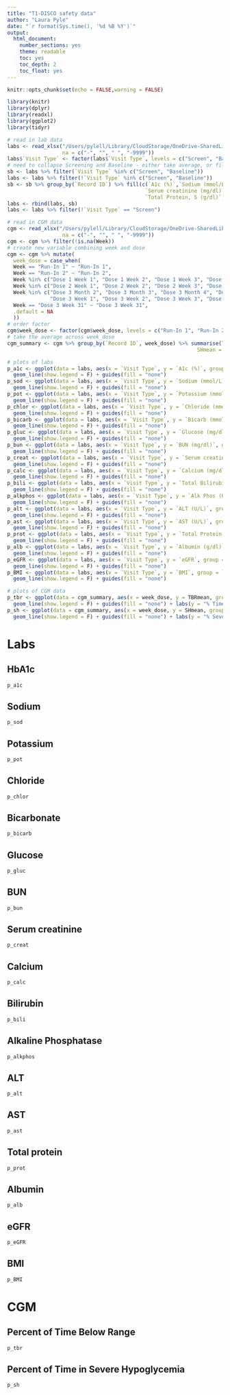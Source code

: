 ```yaml
---
title: "T1-DISCO safety data"
author: "Laura Pyle"
date: "`r format(Sys.time(), '%d %B %Y')`"
output:
  html_document:
    number_sections: yes
    theme: readable
    toc: yes
    toc_depth: 2
    toc_float: yes
---
```


```r
knitr::opts_chunk$set(echo = FALSE,warning = FALSE)

library(knitr)
library(dplyr)
library(readxl)
library(ggplot2)
library(tidyr)
```

```r
# read in lab data
labs <- read_xlsx("/Users/pylell/Library/CloudStorage/OneDrive-SharedLibraries-UW/Bjornstad/Biostatistics Core Shared Drive/T1-DISCO/Data raw/T1DISCO_Safety Labs_1.3.2025.xlsx", 
                  na = c("-", "", " ", "-9999"))
labs$`Visit Type` <- factor(labs$`Visit Type`, levels = c("Screen", "Baseline", "Month 1", "Month 2", "Month 4", "Month 6", "Post-Tx", "Month 9"))
# need to collapse Screening and Baseline - either take average, or fill down and just show baseline?
sb <- labs %>% filter(`Visit Type` %in% c("Screen", "Baseline"))
labs <- labs %>% filter(!`Visit Type` %in% c("Screen", "Baseline"))
sb <- sb %>% group_by(`Record ID`) %>% fill(c(`A1c (%)`,`Sodium (mmol/L)`,`Potassium (mmol/L)`,`Chloride (mmol/L)`,`Bicarb (mmol/L)`,`Glucose (mg/dl)`,`BUN (mg/dl)`,
                                             `Serum creatinine (mg/dl)`, `Calcium (mg/dl)`,`Total Bilirubin (mg/dl)`,`Alk Phos (U/L)`,`ALT (U/L)`,`AST (U/L)`,
                                             `Total Protein, S (g/dl)`,`Albumin (g/dl)`,`eGFR`,`BMI`), .direction = "down") 
labs <- rbind(labs, sb)
labs <- labs %>% filter(!`Visit Type` == "Screen")

# read in CGM data
cgm <- read_xlsx("/Users/pylell/Library/CloudStorage/OneDrive-SharedLibraries-UW/Bjornstad/Biostatistics Core Shared Drive/T1-DISCO/Data raw/T1DISCO_CGM Data_1.3.2025.xlsx", 
                  na = c("-", "", " ", "-9999"))
cgm <- cgm %>% filter(!is.na(Week))
# create new variable combining week and dose
cgm <- cgm %>% mutate(
  week_dose = case_when(
  Week == "Run-In 1" ~ "Run-In 1",
  Week == "Run-In 2" ~ "Run-In 2",
  Week %in% c("Dose 1 Week 1", "Dose 1 Week 2", "Dose 1 Week 3", "Dose 1 Week 4") ~ "Dose 1",
  Week %in% c("Dose 2 Week 1", "Dose 2 Week 2", "Dose 2 Week 3", "Dose 2 Week 4") ~ "Dose 2",
  Week %in% c("Dose 3 Month 2", "Dose 3 Month 3", "Dose 3 Month 4", "Dose 3 Month 5",
              "Dose 3 Week 1", "Dose 3 Week 2", "Dose 3 Week 3", "Dose 3 Week 4") ~ "Dose 3",
  Week == "Dose 3 Week 31" ~ "Dose 3 Week 31",
  .default = NA
  ))
# order factor
cgm$week_dose <- factor(cgm$week_dose, levels = c("Run-In 1", "Run-In 2", "Dose 1", "Dose 2", "Dose 3", "Dose 3 Week 31"))
# take the average across week_dose
cgm_summary <- cgm %>% group_by(`Record ID`, week_dose) %>% summarise(TBRmean = mean(`Time Below Range (TBR < 70 mg/dL)`, na.rm = T), 
                                                              SHmean = mean(`Severe Hypoglycemia (< 54 mg/dL)`, na.rm = T))

# plots of labs
p_a1c <- ggplot(data = labs, aes(x = `Visit Type`, y = `A1c (%)`, group = `Record ID`, color = as.factor(`Record ID`))) + 
  geom_line(show.legend = F) + guides(fill = "none")
p_sod <- ggplot(data = labs, aes(x = `Visit Type`, y = `Sodium (mmol/L)`, group = `Record ID`, color = as.factor(`Record ID`))) + 
  geom_line(show.legend = F) + guides(fill = "none")
p_pot <- ggplot(data = labs, aes(x = `Visit Type`, y = `Potassium (mmol/L)`, group = `Record ID`, color = as.factor(`Record ID`))) + 
  geom_line(show.legend = F) + guides(fill = "none")
p_chlor <- ggplot(data = labs, aes(x = `Visit Type`, y = `Chloride (mmol/L)`, group = `Record ID`, color = as.factor(`Record ID`))) + 
  geom_line(show.legend = F) + guides(fill = "none")
p_bicarb <- ggplot(data = labs, aes(x = `Visit Type`, y = `Bicarb (mmol/L)`, group = `Record ID`, color = as.factor(`Record ID`))) + 
  geom_line(show.legend = F) + guides(fill = "none")
p_gluc <- ggplot(data = labs, aes(x = `Visit Type`, y = `Glucose (mg/dl)`, group = `Record ID`, color = as.factor(`Record ID`))) + 
  geom_line(show.legend = F) + guides(fill = "none")
p_bun <- ggplot(data = labs, aes(x = `Visit Type`, y = `BUN (mg/dl)`, group = `Record ID`, color = as.factor(`Record ID`))) + 
  geom_line(show.legend = F) + guides(fill = "none")
p_creat <- ggplot(data = labs, aes(x = `Visit Type`, y = `Serum creatinine (mg/dl)`, group = `Record ID`, color = as.factor(`Record ID`))) + 
  geom_line(show.legend = F) + guides(fill = "none")
p_calc <- ggplot(data = labs, aes(x = `Visit Type`, y = `Calcium (mg/dl)`, group = `Record ID`, color = as.factor(`Record ID`))) + 
  geom_line(show.legend = F) + guides(fill = "none")
p_bili <- ggplot(data = labs, aes(x = `Visit Type`, y = `Total Bilirubin (mg/dl)`, group = `Record ID`, color = as.factor(`Record ID`))) + 
  geom_line(show.legend = F) + guides(fill = "none")
p_alkphos <- ggplot(data = labs, aes(x = `Visit Type`, y = `Alk Phos (U/L)`, group = `Record ID`, color = as.factor(`Record ID`))) + 
  geom_line(show.legend = F) + guides(fill = "none")
p_alt <- ggplot(data = labs, aes(x = `Visit Type`, y = `ALT (U/L)`, group = `Record ID`, color = as.factor(`Record ID`))) + 
  geom_line(show.legend = F) + guides(fill = "none")
p_ast <- ggplot(data = labs, aes(x = `Visit Type`, y = `AST (U/L)`, group = `Record ID`, color = as.factor(`Record ID`))) + 
  geom_line(show.legend = F) + guides(fill = "none")
p_prot <- ggplot(data = labs, aes(x = `Visit Type`, y = `Total Protein, S (g/dl)`, group = `Record ID`, color = as.factor(`Record ID`))) + 
  geom_line(show.legend = F) + guides(fill = "none")
p_alb <- ggplot(data = labs, aes(x = `Visit Type`, y = `Albumin (g/dl)`, group = `Record ID`, color = as.factor(`Record ID`))) + 
  geom_line(show.legend = F) + guides(fill = "none")
p_eGFR <- ggplot(data = labs, aes(x = `Visit Type`, y = `eGFR`, group = `Record ID`, color = as.factor(`Record ID`))) + 
  geom_line(show.legend = F) + guides(fill = "none")
p_BMI <- ggplot(data = labs, aes(x = `Visit Type`, y = `BMI`, group = `Record ID`, color = as.factor(`Record ID`))) + 
  geom_line(show.legend = F) + guides(fill = "none")

# plots of CGM data
p_tbr <- ggplot(data = cgm_summary, aes(x = week_dose, y = TBRmean, group = `Record ID`, color = as.factor(`Record ID`))) + 
  geom_line(show.legend = F) + guides(fill = "none") + labs(y = "% Time Below Range", x = "Week/Dose")
p_sh <- ggplot(data = cgm_summary, aes(x = week_dose, y = SHmean, group = `Record ID`, color = as.factor(`Record ID`))) + 
  geom_line(show.legend = F) + guides(fill = "none") + labs(y = "% Severe Hypoglycemia", x = "Week/Dose")

```

# Labs

## HbA1c

```r
p_a1c
```

## Sodium

```r
p_sod
```

## Potassium

```r
p_pot
```

## Chloride

```r
p_chlor
```

## Bicarbonate

```r
p_bicarb
```

## Glucose

```r
p_gluc
```

## BUN

```r
p_bun
```

## Serum creatinine

```r
p_creat
```

## Calcium

```r
p_calc
```

## Bilirubin

```r
p_bili
```

## Alkaline Phosphatase

```r
p_alkphos
```

## ALT

```r
p_alt
```

## AST

```r
p_ast
```

## Total protein

```r
p_prot
```

## Albumin

```r
p_alb
```

## eGFR

```r
p_eGFR
```

## BMI

```r
p_BMI
```

# CGM

## Percent of Time Below Range

```r
p_tbr
```

## Percent of Time in Severe Hypoglycemia

```r
p_sh
```


